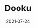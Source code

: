 ---
title: "Dooku"
date: "2021-07-24"
hero_image: "./dooku.jpg"
hero_image_alt: "Count dooku"
hero_image_credit_text: "Count dooku"
hero_image_credit_link: "https://unsplash.com/photos/ocZ-_Y7-Ptg"
---